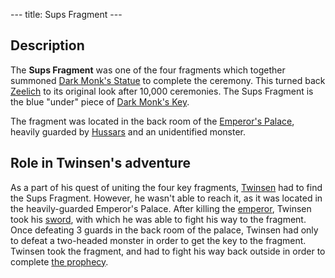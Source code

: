 ---
title: Sups Fragment
---

{{twinsunica import}}{{Infobox Item
 |image=Sups fragment.png
 |type=component
 |critical=yes
 |magical=no
 |unique=yes
 |lba1=
 |lba2=yes
 |upgrades=yes
 |rowposition=3
 |columnposition=7
 |effect=none
 |effectamount=
 |purpose=
 |combattype=none
 |powerlevel=none
 |rate=none
 |range=none
 |damage=none
}}

{{Quote
 |This fragment of the Sups' key is one of the elements which will permit you to piece together the key to Dark Monk's temple.
 |Inventory, [[Sups Fragment]]
 |quoteid=1882}}

==Description==
The '''Sups Fragment''' was one of the four fragments which together summoned [[Dark Monk's Statue]] to complete the ceremony. This turned back [[Zeelich]] to its original look after 10,000 ceremonies. The Sups Fragment is the blue "under" piece of [[Dark Monk's Key]].

The fragment was located in the back room of the [[Emperor's Palace]], heavily guarded by [[Hussars]] and an unidentified monster.

==Role in Twinsen's adventure==
As a part of his quest of uniting the four key fragments, [[Twinsen]] had to find the Sups Fragment. However, he wasn't able to reach it, as it was located in the heavily-guarded Emperor's Palace. After killing the [[emperor]], Twinsen took his [[Emperor's Sword|sword]], with which he was able to fight his way to the fragment. Once defeating 3 guards in the back room of the palace, Twinsen had only to defeat a two-headed monster in order to get the key to the fragment. Twinsen took the fragment, and had to fight his way back outside in order to complete [[Dark Monk's prophecy|the prophecy]].